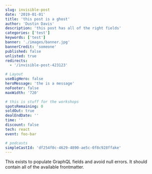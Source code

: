```yaml
---
slug: invisible-post
date: '2019-01-01'
title: 'this post is a ghost'
author: 'Dustin Davis'
description: 'this post has all of the right fields'
categories: ['test']
keywords: ['test']
banner: './images/banner.jpg'
bannerCredit: 'someone'
published: false
unlisted: true
redirects:
  - '/invisible-post-423123'

# Layout
useBigHero: false
heroMessage: 'the is a message'
noFooter: false
maxWidth: '720'

# this is stuff for the workshops
spotsRemaining: 0
soldOut: true
dealEndDate: ''
time: ''
discount: false
tech: react
event: foo-bar

# podcasts
simpleCastId: 'df254f0c-4629-4890-ae5c-0f8c928ffake'
---
```


This exists to populate GraphQL fields and avoid null errors. It should contain
all of the available frontmatter.
